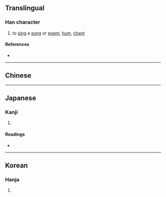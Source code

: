 {{character info/new}}
{{also|詠}}
==Translingual==

===Han character===
{{Han char|rn=30|rad=口|as=05|sn=8|four=|canj=RINE|ids=⿰口永}}

# to [[sing]] a [[song]] or [[poem]], [[hum]], [[chant]]

====References====
* {{Han ref|kx=0185.070|dkj=03494|dj=0405.010|hdz=10609.010|uh=548F|ud=21647}}

----

==Chinese==
{{zh-see|詠}}

----

==Japanese==

===Kanji===
{{ja-kanji|grade=|rs=口05}}

# {{defn|lang=ja|sort=口05}}

====Readings====
* {{ja-readings|on=[[えい]] (ei)|kun=[[うたう]] (utau)}}

----

==Korean==

===Hanja===
{{ko-hanja|hangeul=영|rv=yeong|mr=yŏng}}

# {{defn|lang=ko|sort=口05}}